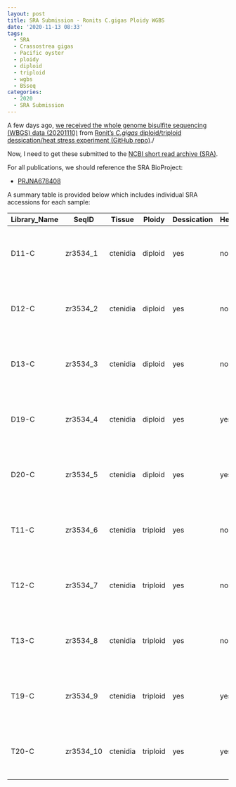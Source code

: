 ```yaml
---
layout: post
title: SRA Submission - Ronits C.gigas Ploidy WGBS
date: '2020-11-13 08:33'
tags:
  - SRA
  - Crassostrea gigas
  - Pacific oyster
  - ploidy
  - diploid
  - triploid
  - wgbs
  - BSseq
categories:
  - 2020
  - SRA Submission
---
```

A few days ago, [we received the whole genome bisulfite sequencing (WBGS) data (20201110)](https://robertslab.github.io/sams-notebook/posts/2020-11-10-Data-Received---C.gigas-Ploidy-WGBS-from-Ronits-Project-via-ZymoResearch/) from [Ronit's _C.gigas_ diploid/triploid dessication/heat stress experiment (GitHub repo)](https://github.com/RobertsLab/project-gigas_ploidy)./

Now, I need to get these submitted to the [NCBI short read archive (SRA)](https://www.ncbi.nlm.nih.gov/sra).

For all publications, we should reference the SRA BioProject:

- [PRJNA678408](https://www.ncbi.nlm.nih.gov/sra/PRJNA678408)

A summary table is provided below which includes individual SRA accessions for each sample:



| Library_Name | SeqID     | Tissue   | Ploidy   | Dessication | Heat_Stress | Library_kit                             | SRA_BioProject                                              | SRA_accession                                             |
|--------------|-----------|----------|----------|-------------|-------------|-----------------------------------------|-------------------------------------------------------------|-----------------------------------------------------------|
| D11-C        | zr3534_1  | ctenidia | diploid  | yes         | no          | Zymo-Seq WGBS Library Kit (Cat#: D5465) | [PRJNA678408](https://www.ncbi.nlm.nih.gov/sra/PRJNA678408) | [SRX9508698](https://www.ncbi.nlm.nih.gov/sra/SRX9508698) |
| D12-C        | zr3534_2  | ctenidia | diploid  | yes         | no          | Zymo-Seq WGBS Library Kit (Cat#: D5465) | [PRJNA678408](https://www.ncbi.nlm.nih.gov/sra/PRJNA678408) | [SRX9508699](https://www.ncbi.nlm.nih.gov/sra/SRX9508699) |
| D13-C        | zr3534_3  | ctenidia | diploid  | yes         | no          | Zymo-Seq WGBS Library Kit (Cat#: D5465) | [PRJNA678408](https://www.ncbi.nlm.nih.gov/sra/PRJNA678408) | [SRX9508700](https://www.ncbi.nlm.nih.gov/sra/SRX9508700) |
| D19-C        | zr3534_4  | ctenidia | diploid  | yes         | yes         | Zymo-Seq WGBS Library Kit (Cat#: D5465) | [PRJNA678408](https://www.ncbi.nlm.nih.gov/sra/PRJNA678408) | [SRX9508701](https://www.ncbi.nlm.nih.gov/sra/SRX9508701) |
| D20-C        | zr3534_5  | ctenidia | diploid  | yes         | yes         | Zymo-Seq WGBS Library Kit (Cat#: D5465) | [PRJNA678408](https://www.ncbi.nlm.nih.gov/sra/PRJNA678408) | [SRX9508702](https://www.ncbi.nlm.nih.gov/sra/SRX9508702) |
| T11-C        | zr3534_6  | ctenidia | triploid | yes         | no          | Zymo-Seq WGBS Library Kit (Cat#: D5465) | [PRJNA678408](https://www.ncbi.nlm.nih.gov/sra/PRJNA678408) | [SRX9508703](https://www.ncbi.nlm.nih.gov/sra/SRX9508703) |
| T12-C        | zr3534_7  | ctenidia | triploid | yes         | no          | Zymo-Seq WGBS Library Kit (Cat#: D5465) | [PRJNA678408](https://www.ncbi.nlm.nih.gov/sra/PRJNA678408) | [SRX9508704](https://www.ncbi.nlm.nih.gov/sra/SRX9508704) |
| T13-C        | zr3534_8  | ctenidia | triploid | yes         | no          | Zymo-Seq WGBS Library Kit (Cat#: D5465) | [PRJNA678408](https://www.ncbi.nlm.nih.gov/sra/PRJNA678408) | [SRX9508705](https://www.ncbi.nlm.nih.gov/sra/SRX9508705) |
| T19-C        | zr3534_9  | ctenidia | triploid | yes         | yes         | Zymo-Seq WGBS Library Kit (Cat#: D5465) | [PRJNA678408](https://www.ncbi.nlm.nih.gov/sra/PRJNA678408) | [SRX9508706](https://www.ncbi.nlm.nih.gov/sra/SRX9508706) |
| T20-C        | zr3534_10 | ctenidia | triploid | yes         | yes         | Zymo-Seq WGBS Library Kit (Cat#: D5465) | [PRJNA678408](https://www.ncbi.nlm.nih.gov/sra/PRJNA678408) | [SRX9508707](https://www.ncbi.nlm.nih.gov/sra/SRX9508707) |
